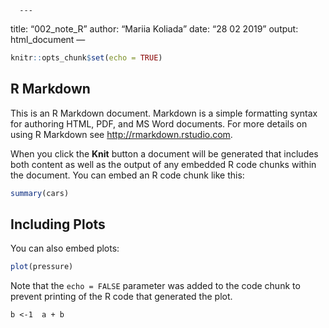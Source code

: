       ---
title: "002_note_R"
author: "Mariia Koliada"
date: "28 02 2019"
output: html_document
---

```r
knitr::opts_chunk$set(echo = TRUE)
```
## R Markdown

This is an R Markdown document. Markdown is a simple formatting syntax for authoring HTML, PDF, and MS Word documents. For more details on using R Markdown see <http://rmarkdown.rstudio.com>.

When you click the **Knit** button a document will be generated that includes both content as well as the output of any embedded R code chunks within the document. You can embed an R code chunk like this:

```r
summary(cars)
```

## Including Plots
 
You can also embed plots:

```r
plot(pressure)
```
Note that the `echo = FALSE` parameter was added to the code chunk to prevent printing of the R code that generated the plot.

```b <-1 
a + b
```



